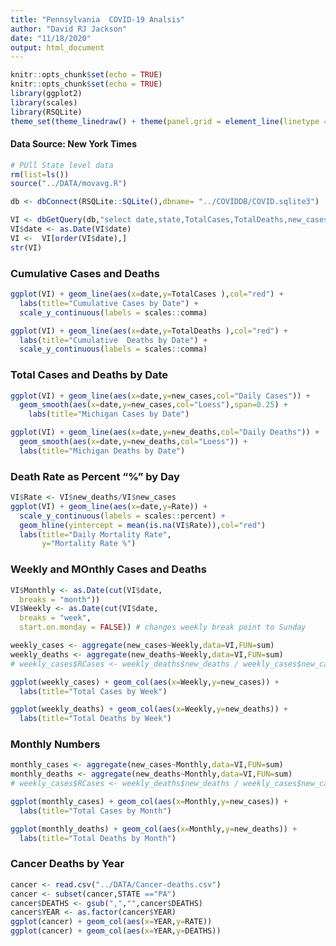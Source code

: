 ```yaml
---
title: "Pennsylvania  COVID-19 Analsis"
author: "David RJ Jackson"
date: "11/18/2020"
output: html_document
---
```


```r
knitr::opts_chunk$set(echo = TRUE)
knitr::opts_chunk$set(echo = TRUE)
library(ggplot2)
library(scales)
library(RSQLite)
theme_set(theme_linedraw() + theme(panel.grid = element_line(linetype = 'dashed')))
```

#### Data Source: New York Times

```r
# PUll State level data
rm(list=ls())
source("../DATA/movavg.R")

db <- dbConnect(RSQLite::SQLite(),dbname= "../COVIDDB/COVID.sqlite3")

VI <- dbGetQuery(db,"select date,state,TotalCases,TotalDeaths,new_cases,new_deaths from  STATESDAILY where state='Pennsylvania'")
VI$date <- as.Date(VI$date)
VI <-  VI[order(VI$date),]
str(VI)
```

### Cumulative Cases and Deaths


```r
ggplot(VI) + geom_line(aes(x=date,y=TotalCases ),col="red") +
  labs(title="Cumulative Cases by Date") +
  scale_y_continuous(labels = scales::comma)

ggplot(VI) + geom_line(aes(x=date,y=TotalDeaths ),col="red") +
  labs(title="Cumulative  Deaths by Date") +
  scale_y_continuous(labels = scales::comma)
```

### Total Cases and Deaths by Date

```r
ggplot(VI) + geom_line(aes(x=date,y=new_cases,col="Daily Cases")) +
  geom_smooth(aes(x=date,y=new_cases,col="Loess"),span=0.25) + 
    labs(title="Michigan Cases by Date")

ggplot(VI) + geom_line(aes(x=date,y=new_deaths,col="Daily Deaths")) +
  geom_smooth(aes(x=date,y=new_deaths,col="Loess")) + 
  labs(title="Michigan Deaths by Date")
```


### Death Rate as Percent "%" by Day

```r
VI$Rate <- VI$new_deaths/VI$new_cases
ggplot(VI) + geom_line(aes(x=date,y=Rate)) +
  scale_y_continuous(labels = scales::percent) +
  geom_hline(yintercept = mean(is.na(VI$Rate)),col="red")
  labs(title="Daily Mortality Rate",
       y="Mortality Rate %")

```

### Weekly and MOnthly Cases and Deaths

```r
VI$Monthly <- as.Date(cut(VI$date,
  breaks = "month"))
VI$Weekly <- as.Date(cut(VI$date,
  breaks = "week",
  start.on.monday = FALSE)) # changes weekly break point to Sunday

```

```r
weekly_cases <- aggregate(new_cases~Weekly,data=VI,FUN=sum)
weekly_deaths <- aggregate(new_deaths~Weekly,data=VI,FUN=sum)
# weekly_cases$RCases <- weekly_deaths$new_deaths / weekly_cases$new_cases *100
```
```r
ggplot(weekly_cases) + geom_col(aes(x=Weekly,y=new_cases)) +
  labs(title="Total Cases by Week")

ggplot(weekly_deaths) + geom_col(aes(x=Weekly,y=new_deaths)) +
  labs(title="Total Deaths by Week")
```

### Monthly Numbers

```r
monthly_cases <- aggregate(new_cases~Monthly,data=VI,FUN=sum)
monthly_deaths <- aggregate(new_deaths~Monthly,data=VI,FUN=sum)
# weekly_cases$RCases <- weekly_deaths$new_deaths / weekly_cases$new_cases *100
```
```r
ggplot(monthly_cases) + geom_col(aes(x=Monthly,y=new_cases)) +
  labs(title="Total Cases by Month")

ggplot(monthly_deaths) + geom_col(aes(x=Monthly,y=new_deaths)) +
  labs(title="Total Deaths by Month")
```

### Cancer Deaths by Year

```r
cancer <- read.csv("../DATA/Cancer-deaths.csv")
cancer <- subset(cancer,STATE =="PA")
cancer$DEATHS <- gsub(",","",cancer$DEATHS)
cancer$YEAR <- as.factor(cancer$YEAR)
ggplot(cancer) + geom_col(aes(x=YEAR,y=RATE))
ggplot(cancer) + geom_col(aes(x=YEAR,y=DEATHS))
```